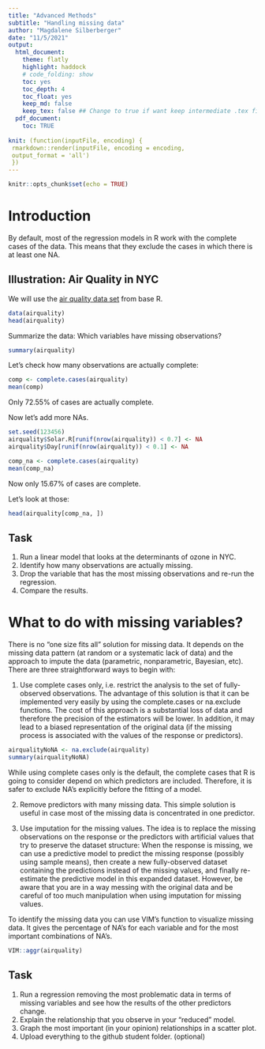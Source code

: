```yaml
---
title: "Advanced Methods"
subtitle: "Handling missing data"
author: "Magdalene Silberberger"
date: "11/5/2021"
output: 
  html_document:
    theme: flatly
    highlight: haddock
    # code_folding: show
    toc: yes
    toc_depth: 4
    toc_float: yes
    keep_md: false
    keep_tex: false ## Change to true if want keep intermediate .tex file
  pdf_document:
    toc: TRUE
    
knit: (function(inputFile, encoding) {
 rmarkdown::render(inputFile, encoding = encoding, 
 output_format = 'all') 
 })
---
```


```r
knitr::opts_chunk$set(echo = TRUE)
```

# Introduction

By default, most of the regression models in R work with the complete cases of the data. This means that they exclude the cases in which there is at least one NA. 

## Illustration: Air Quality in NYC

We will use the [air quality data set](https://www.rdocumentation.org/packages/datasets/versions/3.6.2/topics/airquality) from base R. 

```r
data(airquality)
head(airquality)
```

Summarize the data: Which variables have missing observations?

```r
summary(airquality)
```

Let's check how many observations are actually complete:

```r
comp <- complete.cases(airquality)
mean(comp) 
```

Only 72.55% of cases are actually complete. 

Now let's add more NAs. 

```r
set.seed(123456)
airquality$Solar.R[runif(nrow(airquality)) < 0.7] <- NA
airquality$Day[runif(nrow(airquality)) < 0.1] <- NA
```

```r
comp_na <- complete.cases(airquality)
mean(comp_na)
```

Now only 15.67% of cases are complete. 

Let's look at those:

```r
head(airquality[comp_na, ])
```

## Task

1. Run a linear model that looks at the determinants of ozone in NYC.
2. Identify how many observations are actually missing.
3. Drop the variable that has the most missing observations and re-run the regression.
4. Compare the results. 

# What to do with missing variables?

There is no "one size fits all" solution for missing data. It depends on the missing data pattern (at random or a systematic lack of data) and the approach to impute the data (parametric, nonparametric, Bayesian, etc). There are three straightforward ways to begin with:

1. Use complete cases only, i.e. restrict the analysis to the set of fully-observed observations. The advantage of this solution is that it can be implemented very easily by using the complete.cases or na.exclude functions. The cost of this approach is a substantial loss of data and therefore the precision of the estimators will be lower. In addition, it may lead to a biased representation of the original data (if the missing process is associated with the values of the response or predictors).

```r
airqualityNoNA <- na.exclude(airquality)
summary(airqualityNoNA)
```

While using complete cases only is the default, the complete cases that R is going to consider depend on which predictors are included. Therefore, it is safer to exclude NA's explicitly before the fitting of a model.

2. Remove predictors with many missing data. This simple solution is useful in case most of the missing data is concentrated in one predictor.

3. Use imputation for the missing values. The idea is to replace the missing observations on the response or the predictors with artificial values that try to preserve the dataset structure:
When the response is missing, we can use a predictive model to predict the missing response (possibly using sample means), then create a new fully-observed dataset containing the predictions instead of the missing values, and finally re-estimate the predictive model in this expanded dataset. However, be aware that you are in a way messing with the original data and be careful of too much manipulation when using imputation for missing values. 

To identify the missing data you can use VIM's function to visualize missing data. It gives the percentage of NA's for each variable and for the most important combinations of NA's.

```r
VIM::aggr(airquality)
```

## Task

1. Run a regression removing the most problematic data in terms of missing variables and see how the results of the other predictors change. 
2. Explain the relationship that you observe in your "reduced" model. 
3. Graph the most important (in your opinion) relationships in a scatter plot. 
4. Upload everything to the github student folder. (optional)

